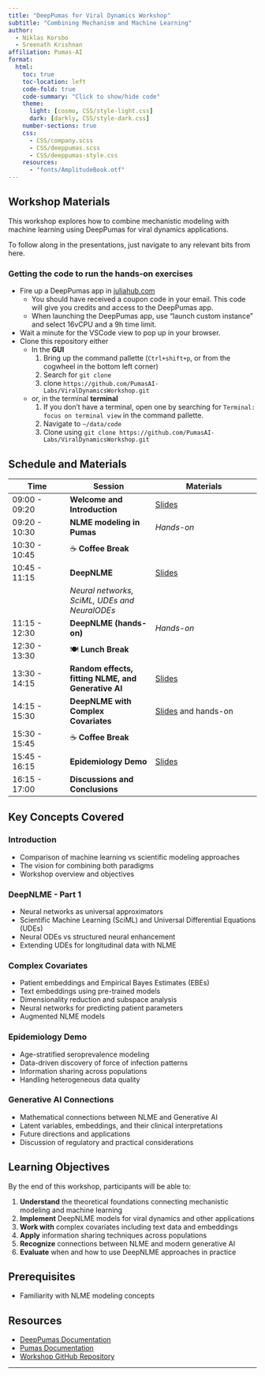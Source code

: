 ```yaml
---
title: "DeepPumas for Viral Dynamics Workshop"
subtitle: "Combining Mechanism and Machine Learning"
author:
  - Niklas Korsbo
  - Sreenath Krishnan
affiliation: Pumas-AI
format:
  html:
    toc: true
    toc-location: left
    code-fold: true
    code-summary: "Click to show/hide code"
    theme: 
      light: [cosmo, CSS/style-light.css]
      dark: [darkly, CSS/style-dark.css]
    number-sections: true
    css: 
      - CSS/company.scss
      - CSS/deeppumas.scss
      - CSS/deeppumas-style.css
    resources:
      - "fonts/AmplitudeBook.otf"
---
```



## Workshop Materials

This workshop explores how to combine mechanistic modeling with machine learning using DeepPumas for viral dynamics applications.

To follow along in the presentations, just navigate to any relevant bits from here.

### Getting the code to run the hands-on exercises

- Fire up a DeepPumas app in [juliahub.com](https://juliahub.com/)
  - You should have received a coupon code in your email. This code will give you credits and access to the DeepPumas app.
  - When launching the DeepPumas app, use "launch custom instance" and select 16vCPU and a 9h time limit.
- Wait a minute for the VSCode view to pop up in your browser.
- Clone this repository either
  - In the **GUI**
    1. Bring up the command pallette (`Ctrl+shift+p`, or from the cogwheel in the bottom left corner)
    1. Search for `git clone`
    1. clone `https://github.com/PumasAI-Labs/ViralDynamicsWorkshop.git`
  - or, in the terminal **terminal**
    1. If you don't have a terminal, open one by searching for `Terminal: focus on terminal view` in the command pallette.
    1. Navigate to `~/data/code`
    1. Clone using `git clone https://github.com/PumasAI-Labs/ViralDynamicsWorkshop.git` 


## Schedule and Materials

| Time | Session | Materials |
|------|---------|-----------|
| 09:00 - 09:20 | **Welcome and Introduction** | [Slides](01-introduction.html) |
| 09:20 - 10:30 | **NLME modeling in Pumas** | *Hands-on* |
| 10:30 - 10:45 | ☕ **Coffee Break** | |
| 10:45 - 11:15 | **DeepNLME** | [Slides](02-deepnlme-part1.html) |
| | *Neural networks, SciML, UDEs and NeuralODEs* | |
| 11:15 - 12:30 | **DeepNLME (hands-on)** | *Hands-on* |
| 12:30 - 13:30 | 🍽️ **Lunch Break** | |
| 13:30 - 14:15 | **Random effects, fitting NLME, and Generative AI** | [Slides](03-random-effects-revisited.html) |
| 14:15 - 15:30 | **DeepNLME with Complex Covariates** | [Slides](04-complex-covariates.html) and hands-on |
| 15:30 - 15:45 | ☕ **Coffee Break** | |
| 15:45 - 16:15 | **Epidemiology Demo** | [Slides](04-epidemiology-demo.html) |
| 16:15 - 17:00 | **Discussions and Conclusions** |  |

## Key Concepts Covered

### Introduction
- Comparison of machine learning vs scientific modeling approaches
- The vision for combining both paradigms
- Workshop overview and objectives

### DeepNLME - Part 1  
- Neural networks as universal approximators
- Scientific Machine Learning (SciML) and Universal Differential Equations (UDEs)
- Neural ODEs vs structured neural enhancement
- Extending UDEs for longitudinal data with NLME

### Complex Covariates
- Patient embeddings and Empirical Bayes Estimates (EBEs)
- Text embeddings using pre-trained models
- Dimensionality reduction and subspace analysis
- Neural networks for predicting patient parameters
- Augmented NLME models

### Epidemiology Demo
- Age-stratified seroprevalence modeling
- Data-driven discovery of force of infection patterns
- Information sharing across populations
- Handling heterogeneous data quality

### Generative AI Connections
- Mathematical connections between NLME and Generative AI
- Latent variables, embeddings, and their clinical interpretations
- Future directions and applications
- Discussion of regulatory and practical considerations

## Learning Objectives

By the end of this workshop, participants will be able to:

1. **Understand** the theoretical foundations connecting mechanistic modeling and machine learning
2. **Implement** DeepNLME models for viral dynamics and other applications  
3. **Work with** complex covariates including text data and embeddings
4. **Apply** information sharing techniques across populations
5. **Recognize** connections between NLME and modern generative AI
6. **Evaluate** when and how to use DeepNLME approaches in practice

## Prerequisites

- Familiarity with NLME modeling concepts

## Resources

- [DeepPumas Documentation](https://docs.pumas.ai/dev/DeepPumas/overview/)
- [Pumas Documentation](https://docs.pumas.ai/)
- [Workshop GitHub Repository](https://github.com/PumasAI-Labs/ViralDynamicsWorkshop)

---